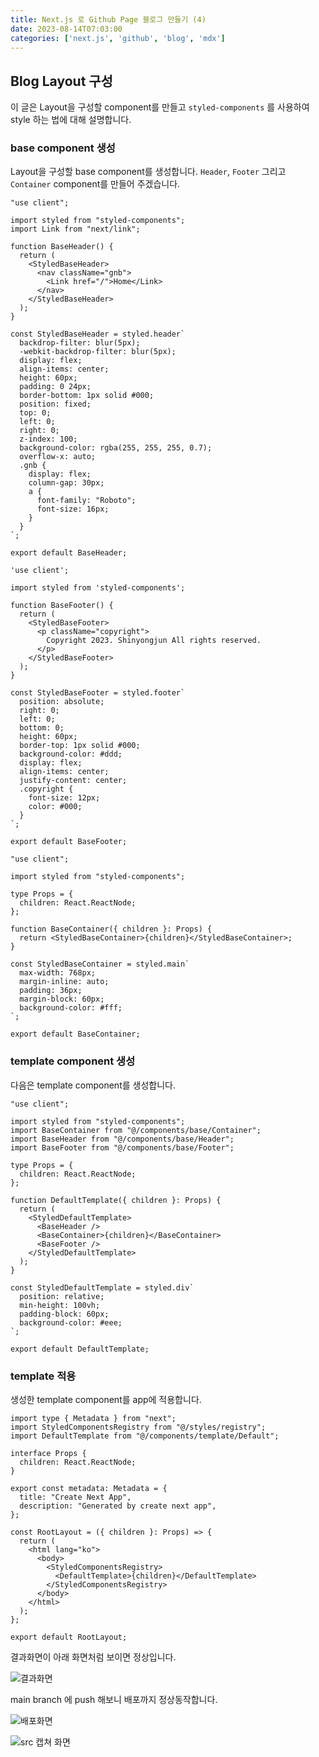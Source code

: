 ```yaml
---
title: Next.js 로 Github Page 블로그 만들기 (4)
date: 2023-08-14T07:03:00
categories: ['next.js', 'github', 'blog', 'mdx']
---
```


## Blog Layout 구성

이 글은 Layout을 구성할 component를 만들고 `styled-components` 를 사용하여 style 하는 법에 대해 설명합니다.

### base component 생성

Layout을 구성할 base component를 생성합니다.
`Header`, `Footer` 그리고 `Container` component를 만들어 주겠습니다.

```tsx:/src/components/base/Header.tsx
"use client";

import styled from "styled-components";
import Link from "next/link";

function BaseHeader() {
  return (
    <StyledBaseHeader>
      <nav className="gnb">
        <Link href="/">Home</Link>
      </nav>
    </StyledBaseHeader>
  );
}

const StyledBaseHeader = styled.header`
  backdrop-filter: blur(5px);
  -webkit-backdrop-filter: blur(5px);
  display: flex;
  align-items: center;
  height: 60px;
  padding: 0 24px;
  border-bottom: 1px solid #000;
  position: fixed;
  top: 0;
  left: 0;
  right: 0;
  z-index: 100;
  background-color: rgba(255, 255, 255, 0.7);
  overflow-x: auto;
  .gnb {
    display: flex;
    column-gap: 30px;
    a {
      font-family: "Roboto";
      font-size: 16px;
    }
  }
`;

export default BaseHeader;
```

```tsx:/src/components/base/Footer.tsx
'use client';

import styled from 'styled-components';

function BaseFooter() {
  return (
    <StyledBaseFooter>
      <p className="copyright">
        Copyright 2023. Shinyongjun All rights reserved.
      </p>
    </StyledBaseFooter>
  );
}

const StyledBaseFooter = styled.footer`
  position: absolute;
  right: 0;
  left: 0;
  bottom: 0;
  height: 60px;
  border-top: 1px solid #000;
  background-color: #ddd;
  display: flex;
  align-items: center;
  justify-content: center;
  .copyright {
    font-size: 12px;
    color: #000;
  }
`;

export default BaseFooter;
```

```tsx:/src/components/base/Container.tsx
"use client";

import styled from "styled-components";

type Props = {
  children: React.ReactNode;
};

function BaseContainer({ children }: Props) {
  return <StyledBaseContainer>{children}</StyledBaseContainer>;
}

const StyledBaseContainer = styled.main`
  max-width: 768px;
  margin-inline: auto;
  padding: 36px;
  margin-block: 60px;
  background-color: #fff;
`;

export default BaseContainer;
```

### template component 생성

다음은 template component를 생성합니다.

```tsx:/src/components/template/Default.tsx
"use client";

import styled from "styled-components";
import BaseContainer from "@/components/base/Container";
import BaseHeader from "@/components/base/Header";
import BaseFooter from "@/components/base/Footer";

type Props = {
  children: React.ReactNode;
};

function DefaultTemplate({ children }: Props) {
  return (
    <StyledDefaultTemplate>
      <BaseHeader />
      <BaseContainer>{children}</BaseContainer>
      <BaseFooter />
    </StyledDefaultTemplate>
  );
}

const StyledDefaultTemplate = styled.div`
  position: relative;
  min-height: 100vh;
  padding-block: 60px;
  background-color: #eee;
`;

export default DefaultTemplate;
```

### template 적용

생성한 template component를 app에 적용합니다.

```tsx:/src/app/layout.tsx
import type { Metadata } from "next";
import StyledComponentsRegistry from "@/styles/registry";
import DefaultTemplate from "@/components/template/Default";

interface Props {
  children: React.ReactNode;
}

export const metadata: Metadata = {
  title: "Create Next App",
  description: "Generated by create next app",
};

const RootLayout = ({ children }: Props) => {
  return (
    <html lang="ko">
      <body>
        <StyledComponentsRegistry>
          <DefaultTemplate>{children}</DefaultTemplate>
        </StyledComponentsRegistry>
      </body>
    </html>
  );
};

export default RootLayout;
```

결과화면이 아래 화면처럼 보이면 정상입니다.

![결과화면](1.png)

main branch 에 push 해보니 배포까지 정상동작합니다.

![배포화면](2.png)

![src 캡쳐 화면](3.png)
